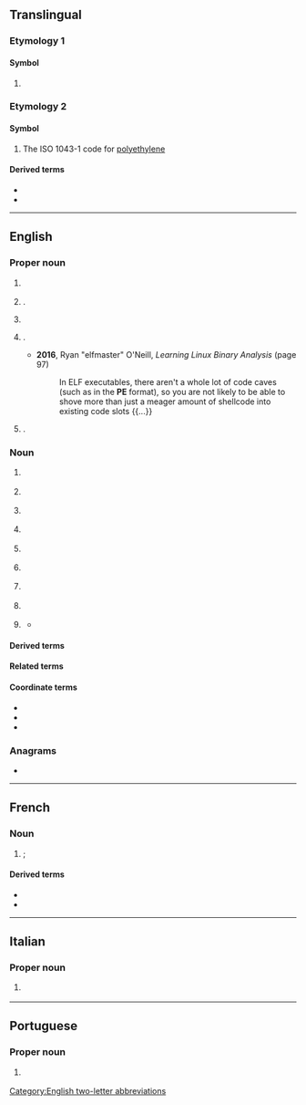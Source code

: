 {{also|Appendix:Variations of "pe"}}
==Translingual==

===Etymology 1===

====Symbol====
{{mul-symbol}}

# {{ISO 3166|1|2|Peru}}

===Etymology 2===

====Symbol====
{{mul-symbol}}

# The ISO 1043-1 code for [[polyethylene]]

====Derived terms====
{{sense|polyethylene}}
* {{l|mul|PE-LD}}
* {{l|mul|PE-HD}}

----

==English==

===Proper noun===
{{en-proper noun|-|PEs}}

# {{lb|en|geography}} {{initialism of|en|Prince Edward Island}} {{gloss|A Canadian province}}
#: {{coordinate terms|en|AB|BC|MB|NB|NL|NS|NT|NU|ON|QC|SK|YT}}
# {{lb|en|software}} {{initialism of|en|[[portable|Portable]] [[edition|Edition]]|nodot=1}} {{gloss|usually used for a software version}}.
# {{lb|en|software}} {{initialism of|en|Windows Preinstallation Environment|Preinstallation Environment}}
# {{lb|en|software}} {{init of|en|portable executable|Portable Executable|nodot=1}} {{gloss|[[executable]] [[file]] [[format]] used by modern versions of Microsoft Windows}}.
#* '''2016''', Ryan "elfmaster" O'Neill, ''Learning Linux Binary Analysis'' (page 97)
#*: In ELF executables, there aren't a whole lot of code caves (such as in the '''PE''' format), so you are not likely to be able to shove more than just a meager amount of shellcode into existing code slots {{...}}
# {{lb|en|geography}} {{abbreviation of|en|Pernambuco}} {{gloss|a state of [[Brazil]]}}.

===Noun===
{{en-noun|~}}

# {{lb|en|business}} {{initialism of|en|[[professional|Professional]] [[engineer|Engineer]]}}
# {{lb|en|education}} {{initialism of|en|physical education}}
# {{lb|en|education}} {{initialism of|en|preliminary examination|Preliminary Examination}}
# {{lb|en|electronics}} {{initialism of|en|protective earthing}}
# {{lb|en|organic chemistry}} {{initialism of|en|polyethylene}}
# {{lb|en|organic chemistry}} {{initialism of|en|polyether}}
# {{lb|en|pathology}} {{initialism of|en|pulmonary embolism}}
# {{lb|en|medicine}} {{initialism of|en|premature ejaculation}}
# {{lb|en|finance}} {{initialism of|en|private equity}}
#* {{quote-web|en|url=https://www.bloomberg.com/news/features/2019-10-03/how-private-equity-works-and-took-over-everything|title=Everything Is Private Equity Now|date=2019-10-03|work=Bloomberg Businessweek|passage=The '''PE''' industry, which runs funds that can invest outside public markets, has trillions of dollars in assets under management.}}

====Derived terms====
{{der3|en|title=polyethylene|
|PEG
|PEO
|LDPE
|HDPE
|UHDPE
|UHMWPE
|HMWPE
}}
{{der3|en|title=polyether|
|PEBA
|PC-PE
}}

====Related terms====
{{rel3|en|title=polyethylene|
|EG
|MEG
}}

====Coordinate terms====
{{s|Portable Executable}}
* {{l|en|LE}}
* {{l|en|LX}}
* {{l|en|NE}}

===Anagrams===
* {{anagrams|en|a=ep|EP|ep|ep.}}

[[Category:English two-letter abbreviations]]

----

==French==

===Noun===
{{fr-noun|m|-}}

# {{l|en|PE|gloss=polyethylene}}; {{abbreviation of|fr|polyéthylène}}

====Derived terms====
{{sense|polyéthylène}}
* {{l|mul|PE-BD}}
* {{l|mul|PE-HD}}

----

==Italian==

===Proper noun===
{{it-proper noun}}

# {{abbreviation of|it|Pescara}} {{gloss|city in Abruzzo}}

----

==Portuguese==

===Proper noun===
{{pt-proper noun|m}}

# {{abbreviation of|pt|Pernambuco}} {{gloss|Brazilian state}}